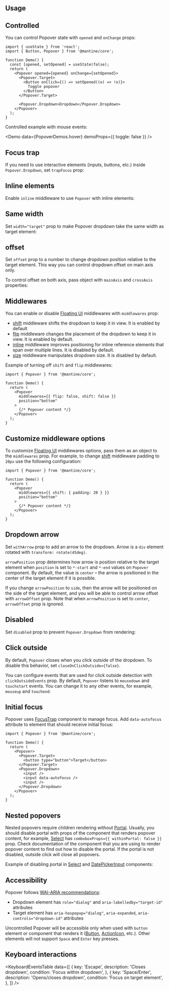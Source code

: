 

## Usage

<Demo data={PopoverDemos.usage} />

## Controlled

You can control Popover state with `opened` and `onChange` props:

```tsx
import { useState } from 'react';
import { Button, Popover } from '@mantine/core';

function Demo() {
  const [opened, setOpened] = useState(false);
  return (
    <Popover opened={opened} onChange={setOpened}>
      <Popover.Target>
        <Button onClick={() => setOpened((o) => !o)}>
          Toggle popover
        </Button>
      </Popover.Target>

      <Popover.Dropdown>Dropdown</Popover.Dropdown>
    </Popover>
  );
}
```

Controlled example with mouse events:

<Demo data={PopoverDemos.hover} demoProps={{ toggle: false }} />

## Focus trap

If you need to use interactive elements (inputs, buttons, etc.) inside `Popover.Dropdown`, set `trapFocus` prop:

<Demo data={PopoverDemos.form} />

## Inline elements

Enable `inline` middleware to use `Popover` with inline elements:

<Demo data={PopoverDemos.inline} />

## Same width

Set `width="target"` prop to make Popover dropdown take the same width as target element:

<Demo data={PopoverDemos.sameWidth} />

## offset

Set `offset` prop to a number to change dropdown position relative to the target element.
This way you can control dropdown offset on main axis only.

<Demo data={PopoverDemos.offset} />

To control offset on both axis, pass object with `mainAxis` and `crossAxis` properties:

<Demo data={PopoverDemos.offsetAxis} />

## Middlewares

You can enable or disable [Floating UI](https://floating-ui.com/) middlewares with
`middlewares` prop:

- [shift](https://floating-ui.com/docs/shift) middleware shifts the dropdown to keep it in view. It is enabled by default
- [flip](https://floating-ui.com/docs/flip) middleware changes the placement of the dropdown to keep it in view. It is enabled by default.
- [inline](https://floating-ui.com/docs/inline) middleware improves positioning for inline reference elements that span over multiple lines. It is disabled by default.
- [size](https://floating-ui.com/docs/size) middleware manipulates dropdown size. It is disabled by default.

Example of turning off `shift` and `flip` middlewares:

```tsx
import { Popover } from '@mantine/core';

function Demo() {
  return (
    <Popover
      middlewares={{ flip: false, shift: false }}
      position="bottom"
    >
      {/* Popover content */}
    </Popover>
  );
}
```

## Customize middleware options

To customize [Floating UI](https://floating-ui.com/) middlewares options, pass them as
an object to the `middlewares` prop. For example, to change [shift](https://floating-ui.com/docs/shift)
middleware padding to `20px` use the following configuration:

```tsx
import { Popover } from '@mantine/core';

function Demo() {
  return (
    <Popover
      middlewares={{ shift: { padding: 20 } }}
      position="bottom"
    >
      {/* Popover content */}
    </Popover>
  );
}
```

## Dropdown arrow

Set `withArrow` prop to add an arrow to the dropdown. Arrow is a `div` element rotated with `transform: rotate(45deg)`.

`arrowPosition` prop determines how arrow is position relative to the target element when `position` is set to `*-start` and `*-end` values on `Popover` component.
By default, the value is `center` – the arrow is positioned in the center of the target element if it is possible.

If you change `arrowPosition` to `side`, then the arrow will be positioned on the side of the target element,
and you will be able to control arrow offset with `arrowOffset` prop. Note that when `arrowPosition` is set to `center`,
`arrowOffset` prop is ignored.

<Demo data={PopoverDemos.arrow} />

## Disabled

Set `disabled` prop to prevent `Popover.Dropdown` from rendering:

<Demo data={PopoverDemos.disabled} />

## Click outside

By default, `Popover` closes when you click outside of the dropdown. To disable this behavior, set `closeOnClickOutside={false}`.

You can configure events that are used for click outside detection with `clickOutsideEvents` prop.
By default, `Popover` listens to `mousedown` and `touchstart` events. You can change it to any other
events, for example, `mouseup` and `touchend`:

<Demo data={PopoverDemos.clickOutsideEvents} />

## Initial focus

Popover uses [FocusTrap](/core/focus-trap/) component to manage focus.
Add `data-autofocus` attribute to element that should receive initial focus:

```tsx
import { Popover } from '@mantine/core';

function Demo() {
  return (
    <Popover>
      <Popover.Target>
        <button type="button">Target</button>
      </Popover.Target>
      <Popover.Dropdown>
        <input />
        <input data-autofocus />
        <input />
      </Popover.Dropdown>
    </Popover>
  );
}
```

<TargetComponent component="Popover" />

## Nested popovers

Nested popovers require children rendering without [Portal](/core/portal/). Usually, you
should disable portal with props of the component that renders popover content, for example,
[Select](/core/select/) has `comboboxProps={{ withinPortal: false }}` prop. Check documentation
of the component that you are using to render popover content to find out how to disable the portal.
If the portal is not disabled, outside click will close all popovers.

Example of disabling portal in [Select](/core/select/) and [DatePickerInput](/dates/date-picker-input/)
components:

<Demo data={PopoverDemos.portalChildren} />

## Accessibility

Popover follows [WAI-ARIA recommendations](https://www.w3.org/TR/wai-aria-practices-1.2/#dialog_modal):

- Dropdown element has `role="dialog"` and `aria-labelledby="target-id"` attributes
- Target element has `aria-haspopup="dialog"`, `aria-expanded`, `aria-controls="dropdown-id"` attributes

Uncontrolled Popover will be accessible only when used with `button` element or component that renders it ([Button](/core/button/), [ActionIcon](/core/action-icon/), etc.).
Other elements will not support `Space` and `Enter` key presses.

## Keyboard interactions

<KeyboardEventsTable
  data={[
    {
      key: 'Escape',
      description: 'Closes dropdown',
      condition: 'Focus within dropdown',
    },
    {
      key: 'Space/Enter',
      description: 'Opens/closes dropdown',
      condition: 'Focus on target element',
    },
  ]}
/>
